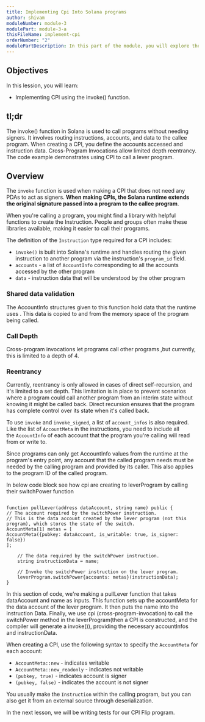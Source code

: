 ```yaml
---
title: Implementing Cpi Into Solana programs
author: shivam
moduleNumber: module-3
modulePart: module-3-a
thisFileName: implement-cpi
orderNumber: "2"
modulePartDescription: In this part of the module, you will explore the composability of programs and how it works in Solana and Ethereum. You will also learn how to implement Cross-Program Invocation techniques.
---
```


## Objectives

In this lession, you will learn:

- Implementing CPI using the invoke() function.

## tl;dr

The invoke() function in Solana is used to call programs without needing signers. It involves routing instructions, accounts, and data to the callee program. When creating a CPI, you define the accounts accessed and instruction data. Cross-Program Invocations allow limited depth reentrancy. The code example demonstrates using CPI to call a lever program.

## Overview

The `invoke` function is used when making a CPI that does not need any PDAs to act as signers. **When making CPIs, the Solana runtime extends the original signature passed into a program to the callee program**.

When you're calling a program, you might find a library with helpful functions to create the Instruction. People and groups often make these libraries available, making it easier to call their programs.

The definition of the `Instruction` type required for a CPI includes:

- `invoke()` is built into Solana's runtime and handles routing the given instruction to another program via the instruction's `program_id` field.
- `accounts` - a list of `AccountInfo` corresponding to all the accounts accessed by the other program
- `data` - instruction data that will be understood by the other program

### Shared data validation

The AccountInfo structures given to this function hold data that the runtime uses . This data is copied to and from the memory space of the program being called.

### Call Depth

Cross-program invocations let programs call other programs ,but currently, this is limited to a depth of 4.

### Reentrancy

Currently, reentrancy is only allowed in cases of direct self-recursion, and it's limited to a set depth. This limitation is in place to prevent scenarios where a program could call another program from an interim state without knowing it might be called back. Direct recursion ensures that the program has complete control over its state when it's called back.

To use `invoke` and `invoke_signed`, a list of `account_infos` is also required. Like the list of `AccountMeta` in the instructions, you need to include all the `AccountInfo` of each account that the program you're calling will read from or write to.

Since programs can only get AccountInfo values from the runtime at the program's entry point, any account that the called program needs must be needed by the calling program and provided by its caller. This also applies to the program ID of the called program.

In below code block see how cpi are creating to leverProgram by calling their switchPower function

```solidity

function pullLever(address dataAccount, string name) public {
// The account required by the switchPower instruction.
// This is the data account created by the lever program (not this program), which stores the state of the switch.
AccountMeta[1] metas = [
AccountMeta({pubkey: dataAccount, is_writable: true, is_signer: false})
];

    // The data required by the switchPower instruction.
    string instructionData = name;

    // Invoke the switchPower instruction on the lever program.
    leverProgram.switchPower{accounts: metas}(instructionData);
}

```

In this section of code, we're making a pullLever function that takes dataAccount and name as inputs. This function sets up the accountMeta for the data account of the lever program. It then puts the name into the instruction Data. Finally, we use cpi (cross-program-invocation) to call the switchPower method in the leverProgram(then a CPI is constructed, and the compiler will generate a invoke()), providing the necessary accountInfos and instructionData.

When creating a CPI, use the following syntax to specify the `AccountMeta` for each account:

- `AccountMeta::new` - indicates writable
- `AccountMeta::new_readonly` - indicates not writable
- `(pubkey, true)` - indicates account is signer
- `(pubkey, false)` - indicates the account is not signer

You usually make the `Instruction` within the calling program, but you can also get it from an external source through deserialization.

In the next lesson, we will be writing tests for our CPI Flip program.
